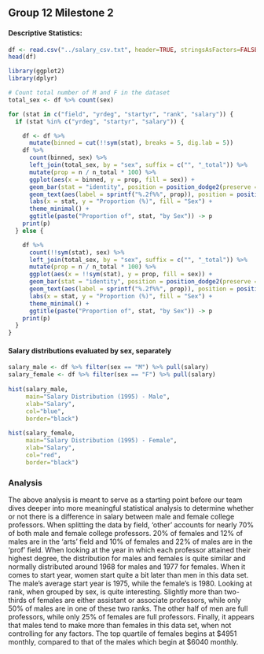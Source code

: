 ## Group 12 Milestone 2

#### Descriptive Statistics:

```r
df <- read.csv("../salary_csv.txt", header=TRUE, stringsAsFactors=FALSE)
head(df)
```

```r
library(ggplot2)
library(dplyr)

# Count total number of M and F in the dataset
total_sex <- df %>% count(sex)

for (stat in c("field", "yrdeg", "startyr", "rank", "salary")) {
  if (stat %in% c("yrdeg", "startyr", "salary")) {

    df <- df %>%
      mutate(binned = cut(!!sym(stat), breaks = 5, dig.lab = 5))
    df %>%
      count(binned, sex) %>%
      left_join(total_sex, by = "sex", suffix = c("", "_total")) %>%
      mutate(prop = n / n_total * 100) %>%
      ggplot(aes(x = binned, y = prop, fill = sex)) +
      geom_bar(stat = "identity", position = position_dodge2(preserve = "single")) +
      geom_text(aes(label = sprintf("%.2f%%", prop)), position = position_dodge2(width = 0.9, preserve = "single"), vjust = -0.5) +
      labs(x = stat, y = "Proportion (%)", fill = "Sex") +
      theme_minimal() +
      ggtitle(paste("Proportion of", stat, "by Sex")) -> p
    print(p)
  } else {

    df %>%
      count(!!sym(stat), sex) %>%
      left_join(total_sex, by = "sex", suffix = c("", "_total")) %>%
      mutate(prop = n / n_total * 100) %>%
      ggplot(aes(x = !!sym(stat), y = prop, fill = sex)) +
      geom_bar(stat = "identity", position = position_dodge2(preserve = "single")) +
      geom_text(aes(label = sprintf("%.2f%%", prop)), position = position_dodge2(width = 0.9, preserve = "single"), vjust = -0.5) +
      labs(x = stat, y = "Proportion (%)", fill = "Sex") +
      theme_minimal() +
      ggtitle(paste("Proportion of", stat, "by Sex")) -> p
    print(p)
  }
}
```

#### Salary distributions evaluated by sex, separately
```r
salary_male <- df %>% filter(sex == "M") %>% pull(salary)
salary_female <- df %>% filter(sex == "F") %>% pull(salary)
 
hist(salary_male, 
     main="Salary Distribution (1995) - Male", 
     xlab="Salary", 
     col="blue", 
     border="black")
 
hist(salary_female, 
     main="Salary Distribution (1995) - Female", 
     xlab="Salary", 
     col="red", 
     border="black")
```

### Analysis
The above analysis is meant to serve as a starting point before our team dives deeper into more meaningful statistical 
analysis to determine whether or not there is a difference in salary between male and female college professors. When 
splitting the data by field, 'other' accounts for nearly 70% of both male and female college professors. 20% of females 
and 12% of males are in the 'arts' field and 10% of females and 22% of males are in the 'prof' field. When looking at the 
year in which each professor attained their highest degree, the distribution for males and females is quite similar and 
normally distributed around 1968 for males and 1977 for females. When it comes to start year, women start quite a bit 
later than men in this data set. The male's average start year is 1975, while the female's is 1980. Looking at rank, 
when grouped by sex, is quite interesting. Slightly more than two-thirds of females are either assistant or associate 
professors, while only 50% of males are in one of these two ranks. The other half of men are full professors, while 
only 25% of females are full professors. Finally, it appears that males tend to make more than females in this data 
set, when not controlling for any factors. The top quartile of females begins at $4951 monthly, compared to that of 
the males which begin at $6040 monthly.
